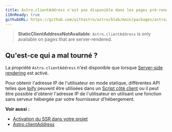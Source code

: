 ```yaml
---
title: Astro.clientAddress n'est pas disponible dans les pages pré-rendues.
i18nReady: true
githubURL: https://github.com/withastro/astro/blob/main/packages/astro/src/core/errors/errors-data.ts
---
```


> **StaticClientAddressNotAvailable**: `Astro.clientAddress` is only available on pages that are server-rendered.

## Qu'est-ce qui a mal tourné ?
La propriété `Astro.clientAddress` n'est disponible que lorsque [Server-side rendering](/fr/guides/on-demand-rendering/) est activé.

Pour obtenir l'adresse IP de l'utilisateur en mode statique, différentes API telles que [Ipify](https://www.ipify.org/) peuvent être utilisées dans un [Script côté client](/fr/guides/client-side-scripts/) ou il peut être possible d'obtenir l'adresse IP de l'utilisateur en utilisant une fonction sans serveur hébergée par votre fournisseur d'hébergement.

**Voir aussi :**
-  [Activation du SSR dans votre projet](/fr/guides/on-demand-rendering/)
-  [Astro.clientAddress](/fr/reference/api-reference/#clientaddress)
